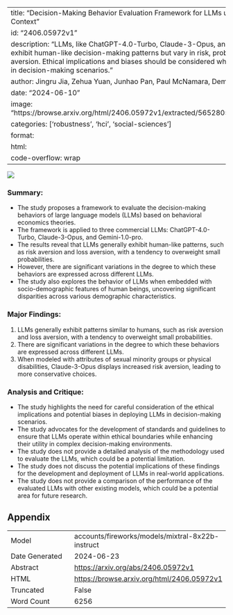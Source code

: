 
---
title: "Decision-Making Behavior Evaluation Framework for LLMs under Uncertain Context"
id: "2406.05972v1"
description: "LLMs, like ChatGPT-4.0-Turbo, Claude-3-Opus, and Gemini-1.0-pro, exhibit human-like decision-making patterns but vary in risk, probability, and loss aversion. Ethical implications and biases should be considered when deploying LLMs in decision-making scenarios."
author: Jingru Jia, Zehua Yuan, Junhao Pan, Paul McNamara, Deming Chen
date: "2024-06-10"
image: "https://browse.arxiv.org/html/2406.05972v1/extracted/5652805/paramexplain.png"
categories: ['robustness', 'hci', 'social-sciences']
format:
  html:
    code-overflow: wrap
---

![](https://browse.arxiv.org/html/2406.05972v1/extracted/5652805/paramexplain.png)

### Summary:

- The study proposes a framework to evaluate the decision-making behaviors of large language models (LLMs) based on behavioral economics theories.
- The framework is applied to three commercial LLMs: ChatGPT-4.0-Turbo, Claude-3-Opus, and Gemini-1.0-pro.
- The results reveal that LLMs generally exhibit human-like patterns, such as risk aversion and loss aversion, with a tendency to overweight small probabilities.
- However, there are significant variations in the degree to which these behaviors are expressed across different LLMs.
- The study also explores the behavior of LLMs when embedded with socio-demographic features of human beings, uncovering significant disparities across various demographic characteristics.

### Major Findings:

1. LLMs generally exhibit patterns similar to humans, such as risk aversion and loss aversion, with a tendency to overweight small probabilities.
2. There are significant variations in the degree to which these behaviors are expressed across different LLMs.
3. When modeled with attributes of sexual minority groups or physical disabilities, Claude-3-Opus displays increased risk aversion, leading to more conservative choices.

### Analysis and Critique:

- The study highlights the need for careful consideration of the ethical implications and potential biases in deploying LLMs in decision-making scenarios.
- The study advocates for the development of standards and guidelines to ensure that LLMs operate within ethical boundaries while enhancing their utility in complex decision-making environments.
- The study does not provide a detailed analysis of the methodology used to evaluate the LLMs, which could be a potential limitation.
- The study does not discuss the potential implications of these findings for the development and deployment of LLMs in real-world applications.
- The study does not provide a comparison of the performance of the evaluated LLMs with other existing models, which could be a potential area for future research.

## Appendix

|          |          |
|----------|----------|
| Model     | accounts/fireworks/models/mixtral-8x22b-instruct       |
| Date Generated     | 2024-06-23       |
| Abstract | [https://arxiv.org/abs/2406.05972v1](https://arxiv.org/abs/2406.05972v1)        |
| HTML     | [https://browse.arxiv.org/html/2406.05972v1](https://browse.arxiv.org/html/2406.05972v1)       |
| Truncated       | False       |
| Word Count       | 6256       |